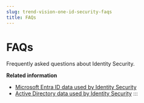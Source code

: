 ```yaml
---
slug: trend-vision-one-id-security-faqs
title: FAQs
---
```

# FAQs

Frequently asked questions about Identity Security.

**Related information**

- [Microsoft Entra ID data used by Identity Security](telemetry-entra-id.mdx)
- [Active Directory data used by Identity Security](telemetry-active-directory.mdx)
:::
